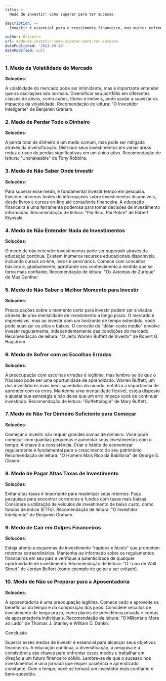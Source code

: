 ```yaml
---
title: >-
  Medo de Investir: Como superar para ter sucesso

description: >-
  Investir é essencial para o crescimento financeiro, mas muitos enfrentam medos que podem impedir o progresso. Vamos explorar esses medos e oferecer soluções práticas para superá-los.

author: Oliveira
url: medo-de-investir-como-superar-para-ter-sucesso
datePublished: '2023-09-10'
dateModified: null
---
```


### 1. Medo da Volatilidade do Mercado

**Soluções**:

A volatilidade do mercado pode ser intimidante, mas é importante entender que as oscilações são normais. Diversificar seu portfólio em diferentes classes de ativos, como ações, títulos e imóveis, pode ajudar a suavizar os impactos da volatilidade. Recomendação de leitura: "O Investidor Inteligente" de Benjamin Graham.

### 2. Medo de Perder Todo o Dinheiro

**Soluções**:

A perda total de dinheiro é um medo comum, mas pode ser mitigada através da diversificação. Distribuir seus investimentos em várias áreas reduz o risco de perdas significativas em um único ativo. Recomendação de leitura: "Unshakeable" de Tony Robbins.

### 3. Medo de Não Saber Onde Investir

**Soluções**:

Para superar esse medo, é fundamental investir tempo em pesquisa. Existem inúmeras fontes de informações sobre investimentos disponíveis, desde livros e cursos on-line até consultoria financeira. A educação financeira é uma ferramenta poderosa para tomar decisões de investimento informadas. Recomendação de leitura: "Pai Rico, Pai Pobre" de Robert Kiyosaki.

### 4. Medo de Não Entender Nada de Investimentos

**Soluções**:

O medo de não entender investimentos pode ser superado através da educação contínua. Existem inúmeros recursos educacionais disponíveis, incluindo cursos on-line, livros e seminários. Comece com conceitos básicos e, gradualmente, aprofunde seu conhecimento à medida que se torna mais confiante. Recomendação de leitura: "Os Axiomas de Zurique" de Max Gunther.

### 5. Medo de Não Saber o Melhor Momento para Investir

**Soluções**:

Preocupações sobre o momento certo para investir podem ser aliviadas através de uma mentalidade de investimento a longo prazo. O mercado é imprevisível, mas ao investir com um horizonte de tempo estendido, você pode suavizar os altos e baixos. O conceito de "dólar-costo médio" envolve investir regularmente, independentemente das condições do mercado. Recomendação de leitura: "O Jeito Warren Buffett de Investir" de Robert G. Hagstrom.

### 6. Medo de Sofrer com as Escolhas Erradas

**Soluções**:

A preocupação com escolhas erradas é legítima, mas lembre-se de que o fracasso pode ser uma oportunidade de aprendizado. Warren Buffett, um dos investidores mais bem-sucedidos do mundo, enfatiza a importância de aprender com os erros. Mantenha uma mentalidade flexível, esteja disposto a ajustar sua estratégia e não deixe que um erro impeça você de continuar investindo. Recomendação de leitura: "Buffettologia" de Mary Buffett.

### 7. Medo de Não Ter Dinheiro Suficiente para Começar

**Soluções**:

Começar a investir não requer grandes somas de dinheiro. Você pode começar com quantias pequenas e aumentar seus investimentos com o tempo. A chave é a consistência. Criar o hábito de economizar regularmente é fundamental para o crescimento do seu patrimônio. Recomendação de leitura: "O Homem Mais Rico da Babilônia" de George S. Clason.

### 8. Medo de Pagar Altas Taxas de Investimento

**Soluções**:

Evitar altas taxas é importante para maximizar seus retornos. Faça pesquisas para encontrar corretoras e fundos com taxas mais baixas. Considere a utilização de veículos de investimento de baixo custo, como fundos de índice (ETFs). Recomendação de leitura: "O Investidor Inteligente" de Benjamin Graham.

### 9. Medo de Cair em Golpes Financeiros

**Soluções**:

Esteja atento a esquemas de investimento "rápidos e fáceis" que prometem retornos extraordinários. Mantenha-se informado sobre os regulamentos financeiros em seu país e verifique a autenticidade de qualquer oportunidade de investimento. Recomendação de leitura: "O Lobo de Wall Street" de Jordan Belfort (como exemplo de golpe a ser evitado).

### 10. Medo de Não se Preparar para a Aposentadoria

**Soluções**:

A aposentadoria é uma preocupação legítima. Comece cedo e aproveite os benefícios do tempo e da composição dos juros. Considere veículos de investimento de longo prazo, como planos de previdência privada e contas de aposentadoria individuais. Recomendação de leitura: "O Milionário Mora ao Lado" de Thomas J. Stanley e William D. Danko.

Conclusão

Superar esses medos de investir é essencial para alcançar seus objetivos financeiros. A educação contínua, a diversificação, a pesquisa e a consistência são chaves para enfrentar esses medos e trabalhar em direção a um futuro financeiro sólido. Lembre-se de que o sucesso nos investimentos é uma jornada que requer paciência e aprendizado constante. Com o tempo, você se tornará um investidor mais confiante e bem-sucedido.

